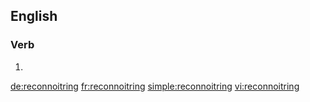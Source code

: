 ==English==

===Verb===
{{head|en}}

# {{present participle of|reconnoitre}}

[[de:reconnoitring]]
[[fr:reconnoitring]]
[[simple:reconnoitring]]
[[vi:reconnoitring]]